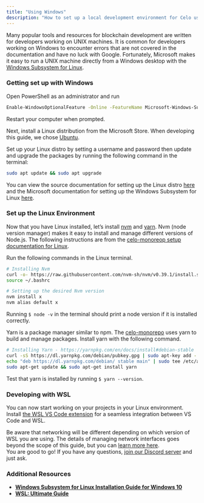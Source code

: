 ```yaml
---
title: "Using Windows"
description: "How to set up a local development environment for Celo using Windows."
---
```


<Tip>Many popular tools and resources for blockchain development are written for developers working on UNIX machines. It is common for developers working on Windows to encounter errors that are not covered in the documentation and have no luck with Google. Fortunately, Microsoft makes it easy to run a UNIX machine directly from a Windows desktop with the [Windows Subsystem for Linux](https://docs.microsoft.com/en-us/windows/wsl/faq).</Tip>

### **Getting set up with Windows**[](#getting-set-up-with-windows "Direct link to heading")

Open PowerShell as an administrator and run

```bash
Enable-WindowsOptionalFeature -Online -FeatureName Microsoft-Windows-Subsystem-Linux

```

Restart your computer when prompted.

Next, install a Linux distribution from the Microsoft Store. When developing this guide, we chose [Ubuntu](https://www.microsoft.com/en-us/p/ubuntu-1804-lts/9n9tngvndl3q?rtc=1&activetab=pivot:overviewtab).

Set up your Linux distro by setting a username and password then update and upgrade the packages by running the following command in the terminal:

```bash
sudo apt update && sudo apt upgrade

```

You can view the source documentation for setting up the Linux distro [here](https://docs.microsoft.com/en-us/windows/wsl/initialize-distro) and the Microsoft documentation for setting up the Windows Subsystem for Linux [here](https://docs.microsoft.com/en-us/windows/wsl/install-win10?WT.mc%5Fid=smashingmag-article-buhollan).

### Set up the Linux Environment[](#set-up-the-linux-environment "Direct link to heading")

Now that you have Linux installed, let’s install [nvm](https://github.com/nvm-sh/nvm) and [yarn](https://yarnpkg.com/). Nvm (node version manager) makes it easy to install and manage different versions of Node.js. The following instructions are from the [celo-monoreop setup documentation for Linux](https://github.com/celo-org/celo-monorepo/blob/master/SETUP.md#linux).

Run the following commands in the Linux terminal.

```bash
# Installing Nvm
curl -o- https://raw.githubusercontent.com/nvm-sh/nvm/v0.39.1/install.sh | bash
source ~/.bashrc

# Setting up the desired Nvm version
nvm install x
nvm alias default x

```

Running `$ node -v` in the terminal should print a node version if it is installed correctly.

Yarn is a package manager similar to npm. The [celo-monorepo](https://github.com/celo-org/celo-monorepo/) uses yarn to build and manage packages. Install yarn with the following command.

```bash
# Installing Yarn - https://yarnpkg.com/en/docs/install#debian-stable
curl -sS https://dl.yarnpkg.com/debian/pubkey.gpg | sudo apt-key add -
echo "deb https://dl.yarnpkg.com/debian/ stable main" | sudo tee /etc/apt/sources.list.d/yarn.list
sudo apt-get update && sudo apt-get install yarn

```

Test that yarn is installed by running `$ yarn --version`.

### Developing with WSL[](#developing-with-wsl "Direct link to heading")

You can now start working on your projects in your Linux environment. Install [the WSL VS Code extension](https://marketplace.visualstudio.com/items?itemName=ms-vscode-remote.remote-wsl) for a seamless integration between VS Code and WSL.

Be aware that networking will be different depending on which version of WSL you are using. The details of managing network interfaces goes beyond the scope of this guide, but you can [learn more here](https://adamtheautomator.com/windows-subsystem-for-linux/#developing-on-wsl-with-visual-studio-code-vs-code-).  
You are good to go! If you have any questions, [join our Discord server](https://chat.celo.org) and just ask.

### Additional Resources[](#additional-resources "Direct link to heading")

* [**Windows Subsystem for Linux Installation Guide for Windows 10**](https://docs.microsoft.com/en-us/windows/wsl/install-win10?WT.mc%5Fid=smashingmag-article-buhollan)
* [**WSL: Ultimate Guide**](https://adamtheautomator.com/windows-subsystem-for-linux/#developing-on-wsl-with-visual-studio-code-vs-code-)